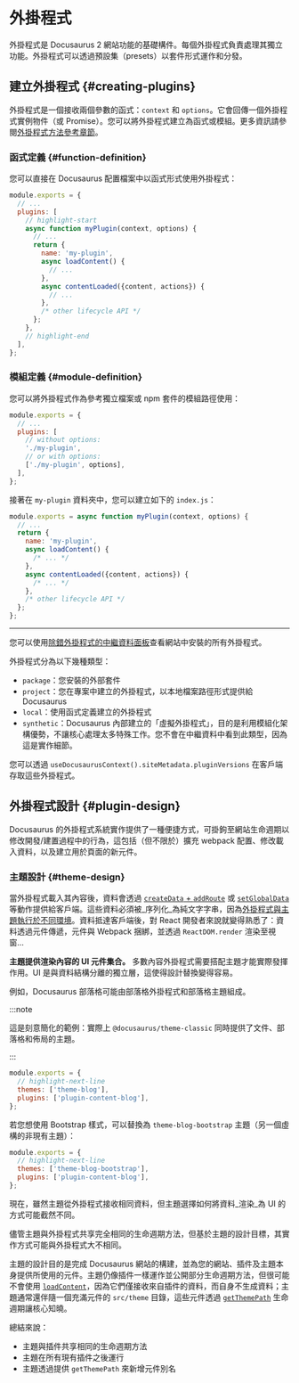 # 外掛程式

外掛程式是 Docusaurus 2 網站功能的基礎構件。每個外掛程式負責處理其獨立功能。外掛程式可以透過預設集（presets）以套件形式運作和分發。

## 建立外掛程式 {#creating-plugins}

外掛程式是一個接收兩個參數的函式：`context` 和 `options`。它會回傳一個外掛程式實例物件（或 Promise）。您可以將外掛程式建立為函式或模組。更多資訊請參閱[外掛程式方法參考章節](../api/plugin-methods/README.mdx)。

### 函式定義 {#function-definition}

您可以直接在 Docusaurus 配置檔案中以函式形式使用外掛程式：

```js title="docusaurus.config.js"
module.exports = {
  // ...
  plugins: [
    // highlight-start
    async function myPlugin(context, options) {
      // ...
      return {
        name: 'my-plugin',
        async loadContent() {
          // ...
        },
        async contentLoaded({content, actions}) {
          // ...
        },
        /* other lifecycle API */
      };
    },
    // highlight-end
  ],
};
```

### 模組定義 {#module-definition}

您可以將外掛程式作為參考獨立檔案或 npm 套件的模組路徑使用：

```js title="docusaurus.config.js"
module.exports = {
  // ...
  plugins: [
    // without options:
    './my-plugin',
    // or with options:
    ['./my-plugin', options],
  ],
};
```

接著在 `my-plugin` 資料夾中，您可以建立如下的 `index.js`：

```js title="my-plugin/index.js"
module.exports = async function myPlugin(context, options) {
  // ...
  return {
    name: 'my-plugin',
    async loadContent() {
      /* ... */
    },
    async contentLoaded({content, actions}) {
      /* ... */
    },
    /* other lifecycle API */
  };
};
```

---

您可以使用[除錯外掛程式的中繼資料面板](/__docusaurus/debug/metadata)查看網站中安裝的所有外掛程式。

外掛程式分為以下幾種類型：

- `package`：您安裝的外部套件
- `project`：您在專案中建立的外掛程式，以本地檔案路徑形式提供給 Docusaurus
- `local`：使用函式定義建立的外掛程式
- `synthetic`：Docusaurus 內部建立的「虛擬外掛程式」，目的是利用模組化架構優勢，不讓核心處理太多特殊工作。您不會在中繼資料中看到此類型，因為這是實作細節。

您可以透過 `useDocusaurusContext().siteMetadata.pluginVersions` 在客戶端存取這些外掛程式。

## 外掛程式設計 {#plugin-design}

Docusaurus 的外掛程式系統實作提供了一種便捷方式，可掛鉤至網站生命週期以修改開發/建置過程中的行為，這包括（但不限於）擴充 webpack 配置、修改載入資料，以及建立用於頁面的新元件。

### 主題設計 {#theme-design}

當外掛程式載入其內容後，資料會透過 [`createData` + `addRoute`](../api/plugin-methods/lifecycle-apis.mdx#addRoute) 或 [`setGlobalData`](../api/plugin-methods/lifecycle-apis.mdx#setGlobalData) 等動作提供給客戶端。這些資料必須被_序列化_為純文字字串，因為[外掛程式與主題執行於不同環境](./architecture.mdx)。資料抵達客戶端後，對 React 開發者來說就變得熟悉了：資料透過元件傳遞，元件與 Webpack 捆綁，並透過 `ReactDOM.render` 渲染至視窗...

**主題提供渲染內容的 UI 元件集合。** 多數內容外掛程式需要搭配主題才能實際發揮作用。UI 是與資料結構分離的獨立層，這使得設計替換變得容易。

例如，Docusaurus 部落格可能由部落格外掛程式和部落格主題組成。

:::note

這是刻意簡化的範例：實際上 `@docusaurus/theme-classic` 同時提供了文件、部落格和佈局的主題。

:::

```js title="docusaurus.config.js"
module.exports = {
  // highlight-next-line
  themes: ['theme-blog'],
  plugins: ['plugin-content-blog'],
};
```

若您想使用 Bootstrap 樣式，可以替換為 `theme-blog-bootstrap` 主題（另一個虛構的非現有主題）：

```js title="docusaurus.config.js"
module.exports = {
  // highlight-next-line
  themes: ['theme-blog-bootstrap'],
  plugins: ['plugin-content-blog'],
};
```

現在，雖然主題從外掛程式接收相同資料，但主題選擇如何將資料_渲染_為 UI 的方式可能截然不同。

儘管主題與外掛程式共享完全相同的生命週期方法，但基於主題的設計目標，其實作方式可能與外掛程式大不相同。

主題的設計目的是完成 Docusaurus 網站的構建，並為您的網站、插件及主題本身提供所使用的元件。主題仍像插件一樣運作並公開部分生命週期方法，但很可能不會使用 [`loadContent`](../api/plugin-methods/lifecycle-apis.mdx#loadContent)，因為它們僅接收來自插件的資料，而自身不生成資料；主題通常還伴隨一個充滿元件的 `src/theme` 目錄，這些元件透過 [`getThemePath`](../api/plugin-methods/extend-infrastructure.mdx#getThemePath) 生命週期讓核心知曉。

總結來說：

- 主題與插件共享相同的生命週期方法
- 主題在所有現有插件之後運行
- 主題透過提供 `getThemePath` 來新增元件別名